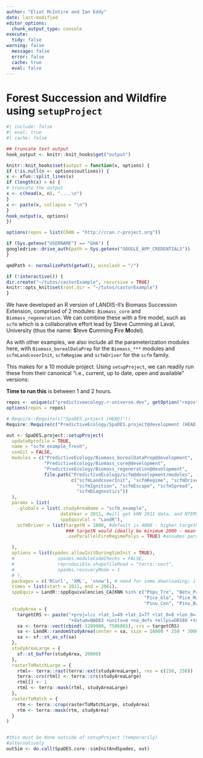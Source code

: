```yaml
---
author: "Eliot McIntire and Ian Eddy"
date: last-modified
editor_options:
  chunk_output_type: console
execute:
  tidy: false
warning: false
  message: false
  error: false
  cache: true
  eval: false
---
```


# Forest Succession and Wildfire using `setupProject` {#sec-scfmEg}

```r
#| include: false
#| eval: true
#| cache: false

## truncate text output
hook_output <- knitr::knit_hooks$get("output")

knitr::knit_hooks$set(output = function(x, options) {
if (!is.null(n <- options$outlines)) {
x <- xfun::split_lines(x)
if (length(x) > n) {
# truncate the output
x <- c(head(x, n), "....\n")
}
x <- paste(x, collapse = "\n")
}
hook_output(x, options)
})

options(repos = list(CRAN = "http://cran.r-project.org"))

if (Sys.getenv("USERNAME") == "GHA") {
googledrive::drive_auth(path = Sys.getenv("GOOGLE_APP_CREDENTIALS"))
}

qmdPath <- normalizePath(getwd(), winslash = "/")

if (!interactive()) {
dir.create("~/tutos/castorExample", recursive = TRUE)
knitr::opts_knit$set(root.dir = "~/tutos/castorExample")
}
```


We have developed an R version of LANDIS-II's Biomass Succession Extension, comprised
of 2 modules: `Biomass_core` and `Biomass_regeneration`. We can combine these with
a fire model, such as `scfm` which is a collaborative effort lead by Steve Cumming at 
Laval, University (thus the name: **S**teve **C**umming **F**ire **M**odel).

As with other examples, we also include all the parameterization modules here, with 
`Biomass_borealDataPrep` for the `Biomass_***` modules and `scfmLandcoverInit`, 
`scfmRegime` and `scfmDriver` for the `scfm` family.

This makes for a 10 module project. Using `setupProject`, we can readily run these
from their canonical "i.e., current, up to date, open and available" versions:

**Time to run this** is between 1 and 2 hours.

```r
repos <- unique(c("predictiveecology.r-universe.dev", getOption("repos")))
options(repos = repos)

# Require::Require(c("SpaDES.project (HEAD)"))
Require::Require(c("PredictiveEcology/SpaDES.project@development (HEAD)")) 

out <- SpaDES.project::setupProject(
  updateRprofile = TRUE,
  name = "scfm_example_fresh",
  useGit = FALSE,
  modules = c("PredictiveEcology/Biomass_borealDataPrep@development",
              "PredictiveEcology/Biomass_core@development",
              "PredictiveEcology/Biomass_regeneration@development",
              file.path("PredictiveEcology/scfm@development/modules",
                        c("scfmLandcoverInit", "scfmRegime", "scfmDriver",
                          "scfmIgnition", "scfmEscape", "scfmSpread",
                          "scfmDiagnostics"))
  ),
  params = list(
    .globals = list(.studyAreaName = "scfm_example",
                    dataYear = 2011, #will get kNN 2011 data, and NTEMS 2011 landcover
                    sppEquivCol = "LandR"),
    scfmDriver = list(targetN = 1000, #default is 4000 - higher targetN adds time + precision
                      ### targetN would ideally be minimum 2000 - mean fire size estimates will be bad with 1000
                      .useParallelFireRegimePolys = TRUE) #assumes parallelization is an otpion

  ),
  options = list(spades.allowInitDuringSimInit = TRUE),
  #                spades.moduleCodeChecks = FALSE,
  #                reproducible.shapefileRead = "terra::vect",
  #                spades.recoveryMode = 1
  # ),
  packages = c('RCurl', 'XML', 'snow'), # need for some downloading; if omitted, a message tells user
  times = list(start = 2011, end = 2061),
  sppEquiv = LandR::sppEquivalencies_CA[KNN %in% c("Popu_Tre", "Betu_Pap",
                                                   "Pice_Gla", "Pice_Mar",
                                                   "Pinu_Con", "Pinu_Ban")],
  studyArea = {
    targetCRS <- paste("+proj=lcc +lat_1=49 +lat_2=77 +lat_0=0 +lon_0=-95 +x_0=0 +y_0=0",
                       "+datum=NAD83 +units=m +no_defs +ellps=GRS80 +towgs84=0,0,0")
    sa <- terra::vect(cbind(-1209980, 7586865), crs = targetCRS)
    sa <- LandR::randomStudyArea(center = sa, size = 10000 * 250 * 30000, seed = 1002)
    sa <- sf::st_as_sf(sa)
  },
  studyAreaLarge = {
    sf::st_buffer(studyArea, 20000)
  },
  rasterToMatchLarge = {
    rtml<- terra::rast(terra::ext(studyAreaLarge), res = c(250, 250))
    terra::crs(rtml) <- terra::crs(studyAreaLarge)
    rtml[] <- 1
    rtml <- terra::mask(rtml, studyAreaLarge)
  },
  rasterToMatch = {
    rtm <- terra::crop(rasterToMatchLarge, studyArea)
    rtm <- terra::mask(rtm, studyArea)
  }
)


#this must be done outside of setupProject (temporarily)
#alternatively
outSim <- do.call(SpaDES.core::simInitAndSpades, out)
```
